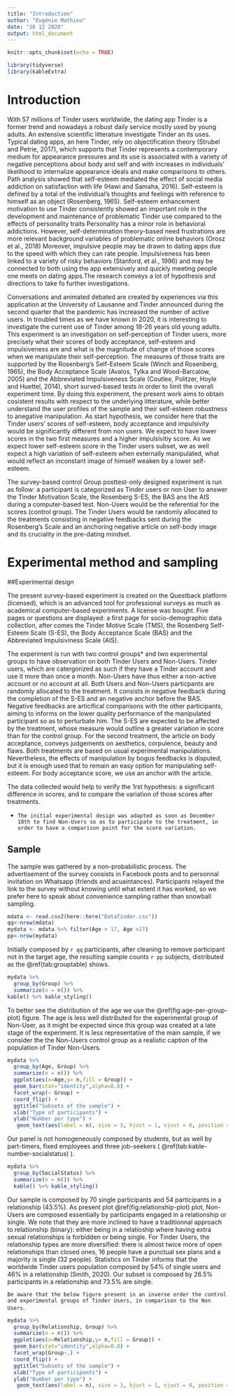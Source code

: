 ```yaml
---
title: "Introduction"
author: "Eugénie Mathieu"
date: "26 12 2020"
output: html_document
---
```


```r
knitr::opts_chunk$set(echo = TRUE)
```

```r
library(tidyverse)
library(kableExtra)
```

# Introduction

With 57 millions of Tinder users worldwide, the dating app Tinder is a former trend and nowadays a robust daily service mostly used by young adults. An extensive scientific litterature investigate Tinder an its uses. Typical dating apps, an here Tinder, rely on objectification theory (Strubel and Petrie, 2017), which supports that Tinder represents a contemporary medium for appearance pressures and its use is associated with a variety of negative perceptions about body and self and with increases in individuals’ likelihood to internalize appearance ideals and make comparisons to others. Path analysis showed that self-esteem mediated the effect of social media addiction on satisfaction with life (Hawi and Samaha, 2016). Self-esteem is defined by a total of the individual's thoughts and feelings with reference to himself as an object (Rosenberg, 1965). Self-esteem enhancement motivation to use Tinder consistently showed an important role in the development and maintenance of problematic Tinder use compared to the effects of personality traits Personality has a minor role in behavioral addictions. However, self-determination theory-based need frustrations are more relevant background variables of problematic online behaviors (Orosz et al., 2018) Moreover, impulsive people may be drawn to dating apps due to the speed with which they can rate people. Impulsiveness has been linked to a variety of risky behaviors (Stanford, et al., 1996) and may be connected to both using the app extensively and quickly meeting people one meets on dating apps.The research conveys a lot of hypothesis and directions to take fo further investigations.


Conversations and animated debated are created by experiences via this application at the University of Lausanne and Tinder announced during the second quarter that the pandemic has increased the number of active users. In troubled times as we have known in 2020, it is interesting to investigate the current use of Tinder among 18-26 years old young adults. This experiment is an investigation on self-perception of Tinder users, more precisely what their scores of body acceptance, self-esteem and impulsiveness are and what is the magnitude of change of those scores when we manipulate their self-perception. The measures of those traits are supported by the Rosenberg's Self-Esteem Scale (Winch and Rosenberg, 1965), the Body Acceptance Scale (Avalos, Tylka and Wood-Barcalow, 2005) and the Abbreviated Impulsiveness Scale (Coutlee, Politzer, Hoyle and Huettel, 2014), short surved-based tests in order to limit the overall experiment time. By doing this experiment, the present work aims to obtain cosistent results with respect to the underlying litterature, while better understand the user profiles of the sample and their self-esteem robustness to anegative manipulation. As start hypothesis, we consider here that the Tinder users' scores of self-esteem, body acceptance and impulsivity would be significantly different from non users. We expect to have lower scores in the two first measures and a higher impulsivitiy score. As we expect lower self-esteem score in the Tinder users subset, we  as well expect a high variation of self-esteem when externally manipulated, what would reflect an inconstant image of himself weaken by a lower self-esteem.

The survey-based control Group posttest-only designed experiment is run as follow: a participant is categorized as Tinder users or non User to answer the Tinder Motivation Scale, the Rosenberg S-ES, the BAS ans the AIS during a computer-based test. Non-Users would be the referential for the scores (control group). The Tinder Users would be randomly allocated to the treatments consisting in negative feedbacks sent during the Rosenberg's Scale and an anchoring negative article on self-body image and its cruciality in the pre-dating mindset. 


# Experimental method and sampling

##Experimental design

The present survey-based experiment is created on the Questback platform (licensed), which is an advanced tool for professional surveys as much as academical computer-based experiments. A license was bought. Five pages or questions are displayed: a first page for socio-demographic data collection, after comes the Tinder Motive Scale (TMS), the Rosenberg Self-Esteem Scale (S-ES), the Body Acceptance Scale (BAS) and the Abbreviated Impulsiviness Scale (AIS).

The experiment is run with two control groups* and two experimental groups to have observation on both Tinder Users and Non-Users. Tinder users, which are catergorized as such if they have a Tinder account and use it more than once a month. Non-Users have thus either a non-active account or no account at all. Both Users and Non-Users particpants are randomly allocated to the treatment. It consists in negative feedback during the completion of the S-ES and an negative anchor before the BAS. Negative feedbacks are articifical comparisons with the other participants, aiming to informs on the lower quality performance of the manipulated participant so as to perturbate him. The S-ES are expected to be affected by the treatment, whose measure would outline a greater variation in score than for the control group. For the second treatment, the article on body acceptance, conveys judgements on aesthetics, corpulence, beauty and flaws. Both treatments are based on usual experimental manipulations. Nevertheless, the effects of manipulation by bogus feedbacks is disputed, but it is enough used that to remain an easy option for manipulating self-esteem. For body acceptance score, we use an anchor with the article.

The data collected would help to verify the 1rst hypothesis: a significant difference in scores, and to compare the variation of those scores after treatments.

* `The initial experimental design was adapted as soon as December 18th to find Non-Users so as to participate to the treatment, in order to have a comparison point for the score variation.`

## Sample

The sample was gathered by a non-probabilistic process. The advertisement of the survey consists in Facebook posts and to personnal invitation on Whatsapp (friends and acuaintances). Participants relayed the link to the survey without knowing until what extent it has worked, so we prefer here to speak about convenience sampling rather than snowball sampling.


```r

mdata <- read.csv2(here::here("DataTinder.csv"))
qq<-nrow(mdata)
mydata <- mdata %>% filter(Age > 17, Age <27)
pp<-nrow(mydata)

```

 Initially composed by `r qq` participants, after cleaning to remove participant not in the target age, the resulting sample counts `r pp` subjects, distributed as the \@ref(tab:grouptable) shows.
 
```r
mydata %>%
  group_by(Group) %>%
  summarize(n = n()) %>%
kable() %>% kable_styling()

```
To better see the distribution of the age we use the  \@ref(fig:age-per-group-plot) figure. The age is less well distributed for the experimental group of Non-User, as it might be expected since this group was created at a late stage of the experiment. It is less representative of the main sample, if we consider the the Non-Users control group as a realistic caption of the population of Tinder Non-Users.

```r
mydata %>%
  group_by(Age, Group) %>%
  summarize(n = n()) %>%
  ggplot(aes(x=Age,y= n,fill = Group)) + 
  geom_bar(stat="identity",alpha=0.8) +
  facet_wrap(~ Group) + 
  coord_flip() +
  ggtitle("Subsets of the sample") +
  xlab("Type of participants") +
  ylab("Number per type") +
   geom_text(aes(label = n), size = 3, hjust = 1, vjust = 0, position = "stack")
```

Our panel is not homogeneously composed by students, but as well by part-timers, fixed employees and three job-seekers ( \@ref(tab:kable-number-socialstatus) ).

```r
mydata %>%
  group_by(SocialStatus) %>%
  summarize(n = n()) %>%
  kable() %>% kable_styling()
```

Our sample is composed by 70 single participants and 54 participants in a relationship (43.5%). As present plot \@ref(fig:relationship-plot) plot, Non-Users are composed essentially by participants engaged in a relationship or single. We note that they are more inclined to have a traditionnal approach to relationship (binary): either being in a relatioship where having extra sexual relationships is forbidden or being single. For Tinder Users, the relationship types are more diversified: there is almost twice more of open relationships than closed ones, 16 people have a punctual sex plans and a majority is single (32 people). Statistics on Tinder informs that the worldwide Tinder users population composed by 54% of single users and 46% in a relationship (Smith, 2020). Our subset is composed by 26.5% participants in a relationship and 73.5% are single.

`Be aware that the below figure present in an inverse order the control and experimental groups of Tinder Users, in comparison to the Non Users`.

```r
mydata %>%
  group_by(Relationship, Group) %>%
  summarize(n = n()) %>%
  ggplot(aes(x=Relationship,y= n,fill = Group)) + 
  geom_bar(stat="identity",alpha=0.8) +
  facet_wrap(Group~.) + 
  coord_flip() +
  ggtitle("Subsets of the sample") +
  xlab("Type of participants") +
  ylab("Number per type") +
   geom_text(aes(label = n), size = 3, hjust = 1, vjust = 0, position = "stack")
```





